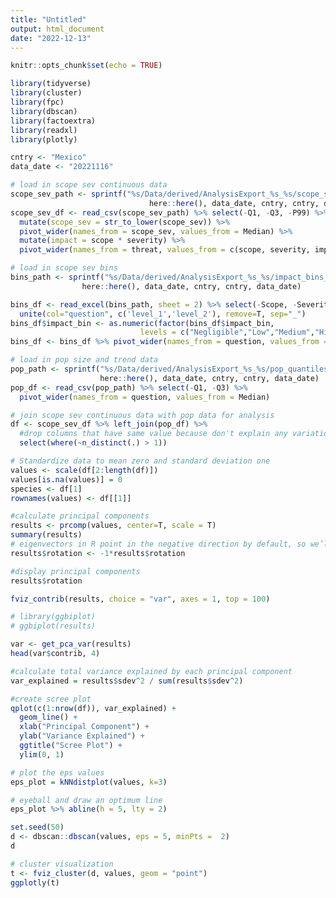 ```yaml
---
title: "Untitled"
output: html_document
date: "2022-12-13"
---
```


```r
knitr::opts_chunk$set(echo = TRUE)
```

```r
library(tidyverse) 
library(cluster)
library(fpc)
library(dbscan)
library(factoextra)
library(readxl)
library(plotly)
```

```r
cntry <- "Mexico"
data_date <- "20221116"
```

```r
# load in scope sev continuous data
scope_sev_path <- sprintf("%s/Data/derived/AnalysisExport_%s_%s/scope_sev_quantiles_agg_%s_%s.csv", 
                               here::here(), data_date, cntry, cntry, data_date)
scope_sev_df <- read_csv(scope_sev_path) %>% select(-Q1, -Q3, -P99) %>% 
  mutate(scope_sev = str_to_lower(scope_sev)) %>% 
  pivot_wider(names_from = scope_sev, values_from = Median) %>% 
  mutate(impact = scope * severity) %>% 
  pivot_wider(names_from = threat, values_from = c(scope, severity, impact))

# load in scope sev bins
bins_path <- sprintf("%s/Data/derived/AnalysisExport_%s_%s/impact_bins_%s_%s.xlsx", 
                here::here(), data_date, cntry, cntry, data_date)

bins_df <- read_excel(bins_path, sheet = 2) %>% select(-Scope, -Severity) %>% 
  unite(col="question", c('level_1','level_2'), remove=T, sep="_")
bins_df$impact_bin <- as.numeric(factor(bins_df$impact_bin, 
                             levels = c("Negligible","Low","Medium","High","Very High")))
bins_df <- bins_df %>% pivot_wider(names_from = question, values_from = impact_bin)

# load in pop size and trend data
pop_path <- sprintf("%s/Data/derived/AnalysisExport_%s_%s/pop_quantiles_agg_%s_%s.csv", 
                    here::here(), data_date, cntry, cntry, data_date)
pop_df <- read_csv(pop_path) %>% select(-Q1, -Q3) %>% 
  pivot_wider(names_from = question, values_from = Median)
```

```r
# join scope sev continuous data with pop data for analysis
df <- scope_sev_df %>% left_join(pop_df) %>% 
  #drop columns that have same value because don't explain any variation
  select(where(~n_distinct(.) > 1))
```

```r
# Standardize data to mean zero and standard deviation one
values <- scale(df[2:length(df)]) 
values[is.na(values)] = 0
species <- df[1]
rownames(values) <- df[[1]]
```

```r
#calculate principal components
results <- prcomp(values, center=T, scale = T)
summary(results)
# eigenvectors in R point in the negative direction by default, so we’ll multiply by -1 to reverse the signs
results$rotation <- -1*results$rotation

#display principal components
results$rotation

fviz_contrib(results, choice = "var", axes = 1, top = 100)

# library(ggbiplot)
# ggbiplot(results)
```

```r
var <- get_pca_var(results)
head(var$contrib, 4)

#calculate total variance explained by each principal component
var_explained = results$sdev^2 / sum(results$sdev^2)

#create scree plot
qplot(c(1:nrow(df)), var_explained) + 
  geom_line() + 
  xlab("Principal Component") + 
  ylab("Variance Explained") +
  ggtitle("Scree Plot") +
  ylim(0, 1)
```

```r
# plot the eps values
eps_plot = kNNdistplot(values, k=3)

# eyeball and draw an optimum line
eps_plot %>% abline(h = 5, lty = 2)

set.seed(50)
d <- dbscan::dbscan(values, eps = 5, minPts =  2)
d

# cluster visualization
t <- fviz_cluster(d, values, geom = "point")
ggplotly(t)
```

